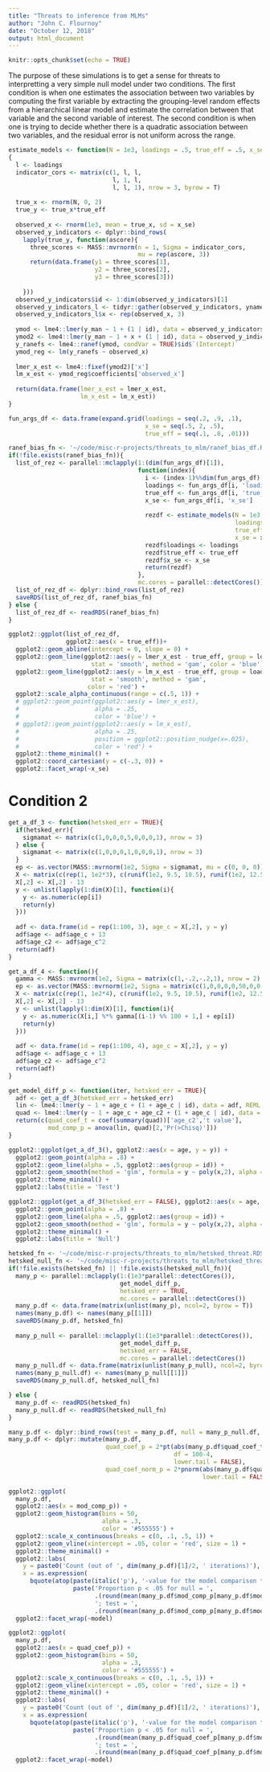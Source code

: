 ```yaml
---
title: "Threats to inference from MLMs"
author: "John C. Flournoy"
date: "October 12, 2018"
output: html_document
---
```


```r
knitr::opts_chunk$set(echo = TRUE)
```

The purpose of these simulations is to get a sense for threats to interpretting a very simple null model under two conditions. The first condition is when one estimates the association between two variables by computing the first variable by extracting the grouping-level random effects from a hierarchical linear model and estimate the correlation between that variable and the second variable of interest. The second condition is when one is trying to decide whether there is a quadratic association between two variables, and the residual error is not uniform across the range.

```r
estimate_models <- function(N = 1e3, loadings = .5, true_eff = .5, x_se = 1)
{
  l <- loadings
  indicator_cors <- matrix(c(1, l, l, 
                             l, 1, l,
                             l, l, 1), nrow = 3, byrow = T)
  
  true_x <- rnorm(N, 0, 2)
  true_y <- true_x*true_eff
  
  observed_x <- rnorm(1e3, mean = true_x, sd = x_se)
  observed_y_indicators <- dplyr::bind_rows(
    lapply(true_y, function(ascore){
      three_scores <- MASS::mvrnorm(n = 1, Sigma = indicator_cors, 
                                    mu = rep(ascore, 3))
      return(data.frame(y1 = three_scores[1], 
                        y2 = three_scores[2],
                        y3 = three_scores[3]))
      
    }))
  observed_y_indicators$id <- 1:dim(observed_y_indicators)[1]
  observed_y_indicators_l <- tidyr::gather(observed_y_indicators, yname, y_man, -id)
  observed_y_indicators_l$x <- rep(observed_x, 3)
  
  ymod <- lme4::lmer(y_man ~ 1 + (1 | id), data = observed_y_indicators_l)
  ymod2 <- lme4::lmer(y_man ~ 1 + x + (1 | id), data = observed_y_indicators_l)
  y_ranefs <- lme4::ranef(ymod, condVar = TRUE)$id$`(Intercept)`
  ymod_reg <- lm(y_ranefs ~ observed_x)
  
  lmer_x_est <- lme4::fixef(ymod2)['x']
  lm_x_est <- ymod_reg$coefficients['observed_x']
  
  return(data.frame(lmer_x_est = lmer_x_est, 
                    lm_x_est = lm_x_est))
}

fun_args_df <- data.frame(expand.grid(loadings = seq(.2, .9, .1),
                                      x_se = seq(.5, 2, .5), 
                                      true_eff = seq(.1, .8, .01)))

ranef_bias_fn <- '~/code/misc-r-projects/threats_to_mlm/ranef_bias_df.RDS'
if(!file.exists(ranef_bias_fn)){
  list_of_rez <- parallel::mclapply(1:(dim(fun_args_df)[1]),
                                    function(index){
                                      i <- (index-1)%%dim(fun_args_df)[1]+1
                                      loadings <- fun_args_df[i, 'loadings']
                                      true_eff <- fun_args_df[i, 'true_eff']
                                      x_se <- fun_args_df[i, 'x_se']
                                      
                                      rezdf <- estimate_models(N = 1e3, 
                                                               loadings = loadings,
                                                               true_eff = true_eff,
                                                               x_se = x_se)
                                      rezdf$loadings <- loadings
                                      rezdf$true_eff <- true_eff
                                      rezdf$x_se <- x_se
                                      return(rezdf)
                                    },
                                    mc.cores = parallel::detectCores())
  list_of_rez_df <- dplyr::bind_rows(list_of_rez)
  saveRDS(list_of_rez_df, ranef_bias_fn)
} else {
  list_of_rez_df <- readRDS(ranef_bias_fn)
}


```

```r
ggplot2::ggplot(list_of_rez_df,
                ggplot2::aes(x = true_eff))+
  ggplot2::geom_abline(intercept = 0, slope = 0) + 
  ggplot2::geom_line(ggplot2::aes(y = lmer_x_est - true_eff, group = loadings, alpha = loadings), 
                       stat = 'smooth', method = 'gam', color = 'blue') + 
  ggplot2::geom_line(ggplot2::aes(y = lm_x_est - true_eff, group = loadings, alpha = loadings), 
                       stat = 'smooth', method = 'gam',
                      color = 'red') + 
  ggplot2::scale_alpha_continuous(range = c(.5, 1)) + 
  # ggplot2::geom_point(ggplot2::aes(y = lmer_x_est), 
  #                     alpha = .25, 
  #                     color = 'blue') + 
  # ggplot2::geom_point(ggplot2::aes(y = lm_x_est), 
  #                     alpha = .25, 
  #                     position = ggplot2::position_nudge(x=.025),
  #                     color = 'red') + 
  ggplot2::theme_minimal() + 
  ggplot2::coord_cartesian(y = c(-.3, 0)) + 
  ggplot2::facet_wrap(~x_se)

```


# Condition 2

```r
get_a_df_3 <- function(hetsked_err = TRUE){
  if(hetsked_err){
    sigmamat <- matrix(c(1,0,0,0,5,0,0,0,1), nrow = 3)
  } else {
    sigmamat <- matrix(c(1,0,0,0,1,0,0,0,1), nrow = 3)
  }
  ep <- as.vector(MASS::mvrnorm(1e2, Sigma = sigmamat, mu = c(0, 0, 0)))
  X <- matrix(c(rep(1, 1e2*3), c(runif(1e2, 9.5, 10.5), runif(1e2, 12.5, 13.5), runif(1e2, 15.5, 16.5))), ncol = 2)
  X[,2] <- X[,2] - 13
  y <- unlist(lapply(1:dim(X)[1], function(i){
    y <- as.numeric(ep[i])
    return(y)
  }))
  
  adf <- data.frame(id = rep(1:100, 3), age_c = X[,2], y = y)
  adf$age <- adf$age_c + 13
  adf$age_c2 <- adf$age_c^2
  return(adf)
}

get_a_df_4 <- function(){
  gamma <- MASS::mvrnorm(1e2, Sigma = matrix(c(1,-.2,-.2,1), nrow = 2), mu = c(0, 0))
  ep <- as.vector(MASS::mvrnorm(1e2, Sigma = matrix(c(1,0,0,0,0,50,0,0,0,0,1,0,0,0,0,1), nrow = 4), mu = c(0, 0, 0, 0)))
  X <- matrix(c(rep(1, 1e2*4), c(runif(1e2, 9.5, 10.5), runif(1e2, 12.5, 13.5), runif(1e2, 14.5, 15.5), runif(1e2, 15.5, 16.5))), ncol = 2)
  X[,2] <- X[,2] - 13
  y <- unlist(lapply(1:dim(X)[1], function(i){
    y <- as.numeric(X[i,] %*% gamma[(i-1) %% 100 + 1,] + ep[i])
    return(y)
  }))
  
  adf <- data.frame(id = rep(1:100, 4), age_c = X[,2], y = y)
  adf$age <- adf$age_c + 13
  adf$age_c2 <- adf$age_c^2
  return(adf)
}

get_model_diff_p <- function(iter, hetsked_err = TRUE){
  adf <- get_a_df_3(hetsked_err = hetsked_err)
  lin <- lme4::lmer(y ~ 1 + age_c + (1 + age_c | id), data = adf, REML = FALSE)
  quad <- lme4::lmer(y ~ 1 + age_c + age_c2 + (1 + age_c | id), data = adf, REML = FALSE)
  return(c(quad_coef_t = coef(summary(quad))['age_c2','t value'],
           mod_comp_p = anova(lin, quad)[2,'Pr(>Chisq)']))
}
```

```r
ggplot2::ggplot(get_a_df_3(), ggplot2::aes(x = age, y = y)) + 
  ggplot2::geom_point(alpha = .8) + 
  ggplot2::geom_line(alpha = .5, ggplot2::aes(group = id)) + 
  ggplot2::geom_smooth(method = 'glm', formula = y ~ poly(x,2), alpha = .9) + 
  ggplot2::theme_minimal() + 
  ggplot2::labs(title = 'Test')

ggplot2::ggplot(get_a_df_3(hetsked_err = FALSE), ggplot2::aes(x = age, y = y)) + 
  ggplot2::geom_point(alpha = .8) + 
  ggplot2::geom_line(alpha = .5, ggplot2::aes(group = id)) + 
  ggplot2::geom_smooth(method = 'glm', formula = y ~ poly(x,2), alpha = .9) + 
  ggplot2::theme_minimal() + 
  ggplot2::labs(title = 'Null')
```

```r
hetsked_fn <- '~/code/misc-r-projects/threats_to_mlm/hetsked_threat.RDS'
hetsked_null_fn <- '~/code/misc-r-projects/threats_to_mlm/hetsked_threat_null.RDS'
if(!file.exists(hetsked_fn) || !file.exists(hetsked_null_fn)){
  many_p <- parallel::mclapply(1:(1e3*parallel::detectCores()), 
                               get_model_diff_p, 
                               hetsked_err = TRUE,
                               mc.cores = parallel::detectCores())
  many_p.df <- data.frame(matrix(unlist(many_p), ncol=2, byrow = T))
  names(many_p.df) <- names(many_p[[1]])
  saveRDS(many_p.df, hetsked_fn)
    
  many_p_null <- parallel::mclapply(1:(1e3*parallel::detectCores()), 
                               get_model_diff_p, 
                               hetsked_err = FALSE,
                               mc.cores = parallel::detectCores())
  many_p_null.df <- data.frame(matrix(unlist(many_p_null), ncol=2, byrow = T))
  names(many_p_null.df) <- names(many_p_null[[1]])
  saveRDS(many_p_null.df, hetsked_null_fn)

} else {
  many_p.df <- readRDS(hetsked_fn)
  many_p_null.df <- readRDS(hetsked_null_fn)
}
```

```r
many_p.df <- dplyr::bind_rows(test = many_p.df, null = many_p_null.df, .id = 'model')
many_p.df <- dplyr::mutate(many_p.df,
                           quad_coef_p = 2*pt(abs(many_p.df$quad_coef_t), 
                                              df = 100-4, 
                                              lower.tail = FALSE),
                           quad_coef_norm_p = 2*pnorm(abs(many_p.df$quad_coef_t), 
                                                      lower.tail = FALSE))
```

```r
ggplot2::ggplot(
  many_p.df,
  ggplot2::aes(x = mod_comp_p)) + 
  ggplot2::geom_histogram(bins = 50,
                          alpha = .3,
                          color = '#555555') + 
  ggplot2::scale_x_continuous(breaks = c(0, .1, .5, 1)) + 
  ggplot2::geom_vline(xintercept = .05, color = 'red', size = 1) + 
  ggplot2::theme_minimal() + 
  ggplot2::labs(
    y = paste0('Count (out of ', dim(many_p.df)[1]/2, ' iterations)'),
    x = as.expression(
      bquote(atop(paste(italic('p'), '-value for the model comparison test'), 
                  paste('Proportion p < .05 for null = ',
                        .(round(mean(many_p.df$mod_comp_p[many_p.df$model == 'null'] < .05), 2)),
                        '; test = ', 
                        .(round(mean(many_p.df$mod_comp_p[many_p.df$model == 'test'] < .05), 2))) )))) + 
  ggplot2::facet_wrap(~model)
```

```r
ggplot2::ggplot(
  many_p.df,
  ggplot2::aes(x = quad_coef_p)) + 
  ggplot2::geom_histogram(bins = 50,
                          alpha = .3,
                          color = '#555555') + 
  ggplot2::scale_x_continuous(breaks = c(0, .1, .5, 1)) + 
  ggplot2::geom_vline(xintercept = .05, color = 'red', size = 1) + 
  ggplot2::theme_minimal() + 
  ggplot2::labs(
    y = paste0('Count (out of ', dim(many_p.df)[1]/2, ' iterations)'),
    x = as.expression(
      bquote(atop(paste(italic('p'), '-value for the model comparison test'), 
                  paste('Proportion p < .05 for null = ',
                        .(round(mean(many_p.df$quad_coef_p[many_p.df$model == 'null'] < .05), 2)),
                        '; test = ', 
                        .(round(mean(many_p.df$quad_coef_p[many_p.df$model == 'test'] < .05), 2))) )))) + 
  ggplot2::facet_wrap(~model)
```